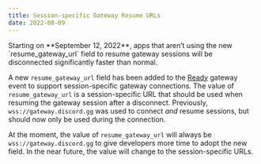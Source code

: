 ```yaml
---
title: Session-specific Gateway Resume URLs
date: 2022-08-09
---
```


<Alert type="warn">
Starting on **September 12, 2022**, apps that aren’t using the new `resume_gateway_url` field to resume gateway sessions will be disconnected significantly faster than normal.
</Alert>

A new `resume_gateway_url` field has been added to the [Ready](#DOCS_TOPICS_GATEWAY_EVENTS/ready) gateway event to support session-specific gateway connections. The value of `resume_gateway_url` is a session-specific URL that should be used when resuming the gateway session after a disconnect. Previously, `wss://gateway.discord.gg` was used to connect *and* resume sessions, but should now only be used during the connection.

At the moment, the value of `resume_gateway_url` will always be `wss://gateway.discord.gg` to give developers more time to adopt the new field. In the near future, the value will change to the session-specific URLs.
